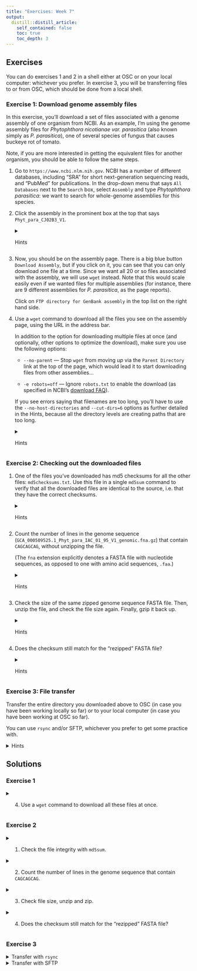 ```yaml
---
title: "Exercises: Week 7"
output:
  distill::distill_article:
    self_contained: false
    toc: true
    toc_depth: 3
---
```


## Exercises

You can do exercises 1 and 2 in a shell either at OSC or on your local computer:
whichever you prefer.
In exercise 3, you will be transferring files to or from OSC,
which should be done from a local shell.

### Exercise 1: Download genome assembly files

In this exercise, you'll download a set of files associated with a genome assembly of one organism from NCBI. As an example, I'm using the genome assembly files for *Phytophthora nicotianae var. parasitica* (also known simply as *P. parasitica*), one of several species of fungus that causes buckeye rot of tomato.

Note, if you are more interested in getting the equivalent files for another organism, you should be able to follow the same steps.

1.  Go to `https://www.ncbi.nlm.nih.gov`. NCBI has a number of different databases, including "SRA" for short next-generation sequencing reads, and "PubMed" for publications. In the drop-down menu that says `All Databases` next to the `Search` box, select `Assembly` and type *Phytophthora parasitica*: we want to search for whole-genome assemblies for this species.

2.  Click the assembly in the prominent box at the top that says `Phyt_para_CJ02B3_V1`.

    <details>
    <summary>Hints</summary>
    <p>
    Here is the link to the assembly, in case things look different for you:
    <https://www.ncbi.nlm.nih.gov/assembly/GCA_000509465.1>.
    (But again, you can also download files from a different organism or assembly.)
    </p>
    </details>
    
3.  Now, you should be on the assembly page.
    There is a big blue button `Download Assembly`, but if you click on it,
    you can see that you can only download one file at a time.
    Since we want all 20 or so files associated with the assembly, we will use
    `wget` instead.
    Note that this would scale easily even if we wanted files for multiple
    assemblies (for instance, there are 9 different
    assemblies for *P. parasitica*, as the page reports).
    
    Click on `FTP directory for GenBank assembly` in the top list on the right
    hand side.

4.  Use a `wget` command to download all the files you see on the assembly
    page, using the URL in the address bar.
    
    In addition to the option for downloading multiple files at once
    (and optionally, other options to optimize the download),
    make sure you use the following options:
    
    - `--no-parent` --- Stop `wget` from moving *up* via the `Parent Directory`
      link at the top of the page, which would lead it to start downloading files
      from other assemblies...
    
    - `-e robots=off` --- Ignore `robots.txt` to enable the download
      (as specified in NCBI's
      [download FAQ](https://www.ncbi.nlm.nih.gov/genome/doc/ftpfaq/)).
    
    ::: {.content-box-info}
    If you see errors saying that filenames are too long,
    you'll have to use the `--no-host-directories` and `--cut-dirs=6` options
    as further detailed in the Hints,
    because all the directory levels are creating paths that are too long.
    :::
    
    <details>
    <summary>Hints</summary>
    <p>
    
    - Your command should be structured as follows:
      
      ```sh
      $ wget --no-parent -e robots=off <other-options> <link-to-page>
      ```
    
    - The link to the page is:
      <https://ftp.ncbi.nlm.nih.gov/genomes/all/GCA/000/509/465/GCA_000509465.1_Phyt_para_CJ02B3_V1/>
    
    - Use the `--recursive` option to download more than one file at once.
    
    - By default, the files will be placed inside several levels of directories:
    
      ```sh
      # ftp.ncbi.nlm.nih.gov/
      # └── genomes
      #     └── genbank
      #         └── protozoa
      #             └── Phytophthora_parasitica
      #                 └── latest_assembly_versions
      #                     └── GCA_000509525.1_Phyt_para_IAC_01_95_V1
      ```
      
      To avoid this, you can use the options `--no-host-directories` and `--cut-dirs=6`
      as suggested in the NCBI's
      [download FAQ](https://www.ncbi.nlm.nih.gov/genome/doc/ftpfaq/).
      And if you do so, you'll also want to specify an arbitrary target dir name
      with `-P`, e.g. `-P ncbi_Pparasiticus`.
    
    - If you want to play around with different options, I suggest you use the
      `--accept` option to only select one or two small files to be downloaded,
      e.g. `--accept "*assembly_stats*"`.
      
    - Don't hesitate to look at the solution if your first attempts fail.
      The minutiae of `wget` commands aren't terribly important -- the next
      exercise, while easier, is more so.
    
    </p>
    </details>

### Exercise 2: Checking out the downloaded files

1.  One of the files you've downloaded has md5 checksums for all the other files:
    `md5checksums.txt`. Use this file in a single `md5sum` command to verify that
    all the downloaded files are identical to the source,
    i.e. that they have the correct checksums.
    <details>
    <summary>Hints</summary>
    <p>
    Use the `-c` (check) option to `md5sum` to cross-check the checksums of the
    files in your directory with those in the file you specify.
    </p>
    </details>

2.  Count the number of lines in the genome sequence
    (`GCA_000509525.1_Phyt_para_IAC_01_95_V1_genomic.fna.gz`)
    that contain `CAGCAGCAG`, without unzipping the file.
    
    (The `fna` extension explicitly denotes a FASTA file with nucleotide
    sequences, as opposed to one with amino acid sequences, `.faa`.)

    <details>
    <summary>Hints</summary>
    <p>
    - `zgrep` will allow you to search in a gzipped file.
    - Recall that (z)grep's `-c` option will count matches.
    </p>
    </details>
    
3.  Check the size of the same zipped genome sequence FASTA file.
    Then, unzip the file, and check the file size again.
    Finally, gzip it back up.
    
    <details>
    <summary>Hints</summary>
    <p>
    - To unzip, use `gunzip <filename>`.
    - To zip, use `gzip <filename>`.
    - Check the file size with `ls` or `du`.
    </p>
    </details>

4.  Does the checksum still match for the "rezipped" FASTA file?

    <details>
    <summary>Hints</summary>
    <p>
    You can simply use the same command you used in the first step of this
    exercise.
    </p>
    </details>

### Exercise 3: File transfer

Transfer the entire directory you downloaded above to OSC
(in case you have been working locally so far) or to your local computer
(in case you have been working at OSC so far).

You can use `rsync` and/or SFTP, whichever you prefer to get some practice with.

<details>
<summary>Hints</summary>
<p>

**`sftp`**
  
- Log in using:

  ```sh
  sftp sftp.osc.edu
  ```

- Like many commands, the `put` and `get` functions need the `-r` option to
  work recursively.
  
- In `sftp`, the `~` shortcut for your home dir does not work.

**`rsync`**

- Recall that using a trailing slash in the source dir will make a difference.
  In this case (and usually) you will most likely *not* want to include a
  trailing slash.

</p>
</details>

## Solutions

### Exercise 1

<details>
<summary>4. Use a `wget` command to download all these files at once.</summary>
<p>

The `wget` command with the fewest options that works for our goal is: 

```sh
$ wget --recursive -e robots=off --no-parent \
    https://ftp.ncbi.nlm.nih.gov/genomes/genbank/protozoa/Phytophthora_parasitica/latest_assembly_versions/GCA_000509525.1_Phyt_para_IAC_01_95_V1/
```

These options (`--recursive` `-e robots=off` `--no-parent`) were all discussed in
the question and the hints.

If you wanted to place these files in a dir with a name of your choice,
and no unnecessarily nest directories (see the hint above), you could use:

  - `--no-host-directories` in combination with `--cut-dirs=6` will remove the 6
    levels of nested directories you got earlier
    (ftp.ncbi.nlm.nih.gov/genomes/genbank/protozoa/Phytophthora_parasitica/latest_assembly_versions).
  - `-P ncbi_Pparasiticus/` to name your directory.

Furthermore, since we are not interested in `index.html` (the actual HTML we are
looking at on the web), we can exclude it using `--reject "index.html"`.

All in all, this would result in the following command:
```sh
$ wget --recursive -e robots=off --no-parent \
       --reject "index.html" \
       --no-host-directories --cut-dirs=6 \
       -P ncbi_Pparasiticus/ \
       https://ftp.ncbi.nlm.nih.gov/genomes/genbank/protozoa/Phytophthora_parasitica/latest_assembly_versions/GCA_000509525.1_Phyt_para_IAC_01_95_V1/ 
```

This should result in the following set of files:

```sh
$ ls ncbi_Pparasiticus # Or whatever dir your downloads are in
#> annotation_hashes.txt
#> assembly_status.txt
#> GCA_000509525.1_Phyt_para_IAC_01_95_V1_assembly_report.txt
#> GCA_000509525.1_Phyt_para_IAC_01_95_V1_assembly_stats.txt
#> GCA_000509525.1_Phyt_para_IAC_01_95_V1_assembly_structure
#> GCA_000509525.1_Phyt_para_IAC_01_95_V1_cds_from_genomic.fna.gz
#> GCA_000509525.1_Phyt_para_IAC_01_95_V1_feature_count.txt.gz
#> GCA_000509525.1_Phyt_para_IAC_01_95_V1_feature_table.txt.gz
#> GCA_000509525.1_Phyt_para_IAC_01_95_V1_genomic.fna.gz
#> GCA_000509525.1_Phyt_para_IAC_01_95_V1_genomic_gaps.txt.gz
#> GCA_000509525.1_Phyt_para_IAC_01_95_V1_genomic.gbff.gz
#> GCA_000509525.1_Phyt_para_IAC_01_95_V1_genomic.gff.gz
#> GCA_000509525.1_Phyt_para_IAC_01_95_V1_genomic.gtf.gz
#> GCA_000509525.1_Phyt_para_IAC_01_95_V1_protein.faa.gz
#> GCA_000509525.1_Phyt_para_IAC_01_95_V1_protein.gpff.gz
#> GCA_000509525.1_Phyt_para_IAC_01_95_V1_rm.out.gz
#> GCA_000509525.1_Phyt_para_IAC_01_95_V1_rm.run
#> GCA_000509525.1_Phyt_para_IAC_01_95_V1_rna_from_genomic.fna.gz
#> GCA_000509525.1_Phyt_para_IAC_01_95_V1_translated_cds.faa.gz
#> GCA_000509525.1_Phyt_para_IAC_01_95_V1_wgsmaster.gbff.gz
#> index.html.tmp
#> md5checksums.txt
#> README.txt
```
      
</p>
</details>

### Exercise 2

<details>
<summary>1. Check the file integrity with `md5sum`.</summary>
<p>

The `-c` option, when provided with a filename, will check the checksums of the
files in your current directory against those in the file:

```sh
$ md5sum -c md5checksums.txt
#> ./annotation_hashes.txt: OK
#> ./GCA_000509525.1_Phyt_para_IAC_01_95_V1_assembly_report.txt: OK
#> ./GCA_000509525.1_Phyt_para_IAC_01_95_V1_assembly_stats.txt: OK
#> ./GCA_000509525.1_Phyt_para_IAC_01_95_V1_assembly_structure/Primary_Assembly/component_localID2acc: OK
#> ./GCA_000509525.1_Phyt_para_IAC_01_95_V1_assembly_structure/Primary_Assembly/scaffold_localID2acc: OK
#> ./GCA_000509525.1_Phyt_para_IAC_01_95_V1_assembly_structure/Primary_Assembly/unplaced_scaffolds/AGP/unplaced.scaf.agp.gz: OK
#> ./GCA_000509525.1_Phyt_para_IAC_01_95_V1_assembly_structure/Primary_Assembly/unplaced_scaffolds/FASTA/unplaced.scaf.fna.gz: OK
#> ./GCA_000509525.1_Phyt_para_IAC_01_95_V1_cds_from_genomic.fna.gz: OK
#> ./GCA_000509525.1_Phyt_para_IAC_01_95_V1_feature_count.txt.gz: OK
#> ./GCA_000509525.1_Phyt_para_IAC_01_95_V1_feature_table.txt.gz: OK
#> ./GCA_000509525.1_Phyt_para_IAC_01_95_V1_genomic.fna.gz: OK
#> ./GCA_000509525.1_Phyt_para_IAC_01_95_V1_genomic_gaps.txt.gz: OK
#> ./GCA_000509525.1_Phyt_para_IAC_01_95_V1_genomic.gbff.gz: OK
#> ./GCA_000509525.1_Phyt_para_IAC_01_95_V1_genomic.gff.gz: OK
#> ./GCA_000509525.1_Phyt_para_IAC_01_95_V1_genomic.gtf.gz: OK
#> ./GCA_000509525.1_Phyt_para_IAC_01_95_V1_protein.faa.gz: OK
#> ./GCA_000509525.1_Phyt_para_IAC_01_95_V1_protein.gpff.gz: OK
#> ./GCA_000509525.1_Phyt_para_IAC_01_95_V1_rm.out.gz: OK
#> ./GCA_000509525.1_Phyt_para_IAC_01_95_V1_rm.run: OK
#> ./GCA_000509525.1_Phyt_para_IAC_01_95_V1_rna_from_genomic.fna.gz: OK
#> ./GCA_000509525.1_Phyt_para_IAC_01_95_V1_translated_cds.faa.gz: OK
#> ./GCA_000509525.1_Phyt_para_IAC_01_95_V1_wgsmaster.gbff.gz: OK
```

If all went well, all files should say OK.
If there was a mismatch somewhere, you should also see a separate warning at the
end of the output:

```sh
#> md5sum: WARNING: 1 computed checksum did NOT match
```

</p>
</details>

<details>
<summary>2. Count the number of lines in the genome sequence that contain `CAGCAGCAG`.</summary>
<p>

```sh
$ zgrep -c "CAGCAGCAG" GCA_000509525.1_Phyt_para_IAC_01_95_V1_cds_from_genomic.fna.gz
#> 1426
```

</p>
</details>


<details>
<summary>3. Check file size, unzip and zip.</summary>
<p>

```sh
$ ls -lh GCA_000509525.1_Phyt_para_IAC_01_95_V1_cds_from_genomic.fna.gz
#> -rw-rw-r-- 1 jelmer jelmer 8.8M Dec 21  2017 GCA_000509525.1_Phyt_para_IAC_01_95_V1_cds_from_genomic.fna.gz

$ gunzip GCA_000509525.1_Phyt_para_IAC_01_95_V1_cds_from_genomic.fna.gz

$ ls -lh GCA_000509525.1_Phyt_para_IAC_01_95_V1_cds_from_genomic.fna
#> -rw-rw-r-- 1 jelmer jelmer 38M Dec 21  2017 GCA_000509525.1_Phyt_para_IAC_01_95_V1_cds_from_genomic.fna

$ gzip GCA_000509525.1_Phyt_para_IAC_01_95_V1_cds_from_genomic.fna
```

The zipped file is less than a quarter of the size of the unzipped file.

</p>
</details>

<details>
<summary>4. Does the checksum still match for the “rezipped” FASTA file?</summary>
<p>

```sh
$ md5sum -c md5checksums.txt
#> ./GCA_000509525.1_Phyt_para_IAC_01_95_V1_cds_from_genomic.fna.gz: FAILED
#> ... 
#> md5sum: WARNING: 1 computed checksum did NOT match
```

No, it no longer matched! This is merely due to the fact that the gzipped file
contains metadata about when it was zipped.

However, this is another reason not to modify any original files.
If you needed an unzipped file, it would be better, to unzip it to a separate
file using the `-c` option:

```sh
$ gunzip -c GCA_000509525.1_Phyt_para_IAC_01_95_V1_cds_from_genomic.fna.gz > \
      GCA_000509525.1_Phyt_para_IAC_01_95_V1_cds_from_genomic.fna
```

</p>
</details>

### Exercise 3

<details>
<summary>Transfer with `rsync`</summary>
<p>

Regardless of the direction of the transfer, these commands should be executed
in a local shell.

- **From local to OSC**, assuming that your files were downloaded in a dir
  called `ncbi_Pparasiticus` in your home dir,
  your username is `me`,
  and you made a dir `week07/exercises/` for these exercises at OSC
  (note: `rsync` will not create "missing" directories!):

  ```sh
  $ rsync -avz --progress \
        ~/ncbi_Pparasiticus \
        me@pitzer.osc.edu:/fs/ess/PAS1855/users/me/week07/exercises/
  ```

  The above will result in you having an OSC dir
  `/fs/ess/PAS1855/users/me/week07/exercises/ncbi_Pparasiticus`.
  If you would have included a trailing slash in `~/ncbi_Pparasiticus` above,
  you would have copied the *contents* of `ncbi_Pparasiticus` directly into
  the exercises dir, which is probably not what you wanted.

- **From OSC to local**, assuming that your files were downloaded in a dir
  called `ncbi_Pparasiticus` in `/fs/ess/PAS1855/users/me/week07/exercises/`
  your username is `me`, and you copy the downloaded dir straight into your
  home dir:
  
  ```sh
  $ rsync -avz --progress \
        me@pitzer.osc.edu:/fs/ess/PAS1855/users/me/week07/exercises/ncbi_Pparasiticus \
        ~
  ```
  
  The above will result in you having a local dir
  `~/ncbi_Pparasiticus`.
  If you would have included a trailing slash in `~/ncbi_Pparasiticus` above,
  you would have copied the *contents* of `ncbi_Pparasiticus` directly into
  your home dir, which is probably not what you wanted.
    
</p>
</details>

<details>
<summary>Transfer with SFTP</summary>
<p>

- **From local to OSC**:
  
  Assuming that your local home (`$HOME` / `~`) directory is `/home/me`,
  and your OSC username is `me`:
  
  ```sh
  $ sftp sftp.osc.edu
  sftp> put -r /home/me/ncbi_Pparasiticus/ /fs/ess/PAS1855/users/me/week07/exercises/
  ```
  
  The above will result in you having an OSC dir
  `/fs/ess/PAS1855/users/me/week07/exercises/ncbi_Pparasiticus`.
  
- **From OSC to local**

  Assuming that your local home (`$HOME` / `~`) directory is `/home/me`,
  and your OSC username is `me`:
  
  ```sh
  $ sftp sftp.osc.edu
  sftp> get -r /fs/ess/PAS1855/users/me/week07/exercises/ncbi_Pparasiticus/ /home/me/
  ```
  
  The above will result in you having a local dir
  `~/ncbi_Pparasiticus`.
  
</p>
</details>

